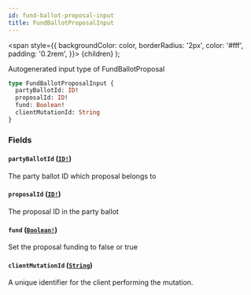 ```yaml
---
id: fund-ballot-proposal-input
title: FundBallotProposalInput
---
```


<span
style={{
      backgroundColor: color,
      borderRadius: '2px',
      color: '#fff',
      padding: '0.2rem',
    }}>
{children}
</span>
);

Autogenerated input type of FundBallotProposal

```graphql
type FundBallotProposalInput {
  partyBallotId: ID!
  proposalId: ID!
  fund: Boolean!
  clientMutationId: String
}
```

### Fields

#### `partyBallotId` ([`ID!`](/docs/api/scalars/id))

The party ballot ID which proposal belongs to

#### `proposalId` ([`ID!`](/docs/api/scalars/id))

The proposal ID in the party ballot

#### `fund` ([`Boolean!`](/docs/api/scalars/boolean))

Set the proposal funding to false or true

#### `clientMutationId` ([`String`](/docs/api/scalars/string))

A unique identifier for the client performing the mutation.

